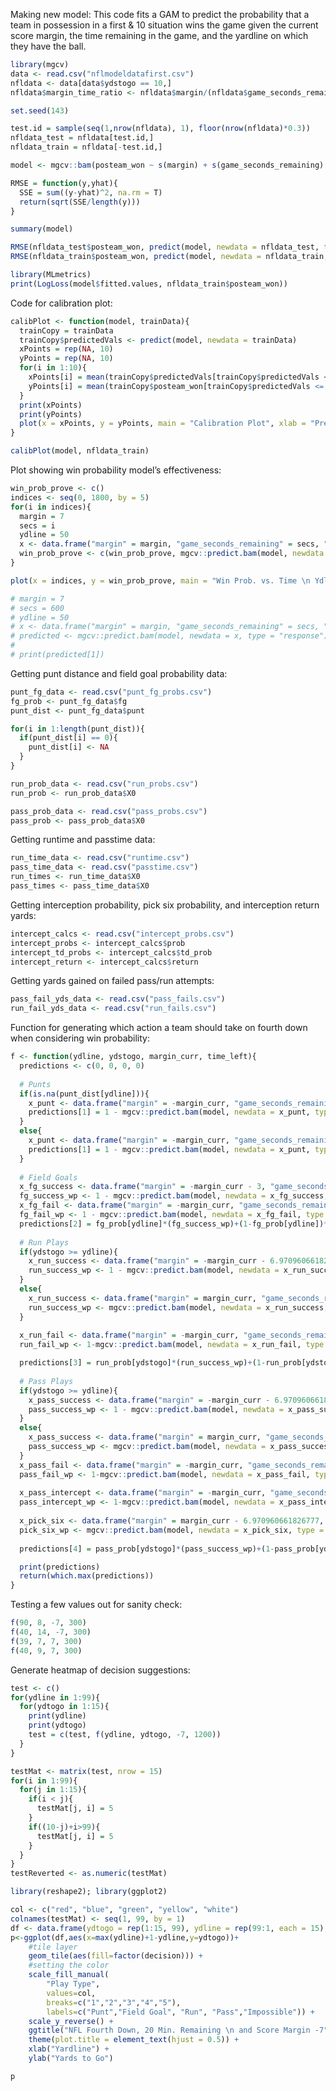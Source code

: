 Making new model:
This code fits a GAM to predict the probability that a team in possession in a first & 10 situation wins the game given the current score margin, the time remaining in the game, and the yardline on which they have the ball.
```r
library(mgcv)
data <- read.csv("nflmodeldatafirst.csv")
nfldata <- data[data$ydstogo == 10,]
nfldata$margin_time_ratio <- nfldata$margin/(nfldata$game_seconds_remaining + 1)

set.seed(143)

test.id = sample(seq(1,nrow(nfldata), 1), floor(nrow(nfldata)*0.3))
nfldata_test = nfldata[test.id,]
nfldata_train = nfldata[-test.id,]

model <- mgcv::bam(posteam_won ~ s(margin) + s(game_seconds_remaining) + s(margin_time_ratio) + s(yardline_100), data = nfldata_train, family = "binomial")

RMSE = function(y,yhat){
  SSE = sum((y-yhat)^2, na.rm = T) 
  return(sqrt(SSE/length(y)))
}

summary(model)

RMSE(nfldata_test$posteam_won, predict(model, newdata = nfldata_test, type = "response"))
RMSE(nfldata_train$posteam_won, predict(model, newdata = nfldata_train, type = "response"))

library(MLmetrics)
print(LogLoss(model$fitted.values, nfldata_train$posteam_won))
```

Code for calibration plot:
```r
calibPlot <- function(model, trainData){
  trainCopy = trainData
  trainCopy$predictedVals <- predict(model, newdata = trainData)
  xPoints = rep(NA, 10)
  yPoints = rep(NA, 10)
  for(i in 1:10){
    xPoints[i] = mean(trainCopy$predictedVals[trainCopy$predictedVals <= 0.1*i & trainCopy$predictedVals >= 0.1*(i-1)], na.rm = TRUE)
    yPoints[i] = mean(trainCopy$posteam_won[trainCopy$predictedVals <= 0.1*i & trainCopy$predictedVals >= 0.1*(i-1)], na.rm = TRUE)
  }
  print(xPoints)
  print(yPoints)
  plot(x = xPoints, y = yPoints, main = "Calibration Plot", xlab = "Predicted Probability", ylab = "Actual Proportion of Wins", ylim = c(0, 1))
}

calibPlot(model, nfldata_train)
```

Plot showing win probability model's effectiveness:
```r
win_prob_prove <- c()
indices <- seq(0, 1800, by = 5)
for(i in indices){
  margin = 7
  secs = i
  ydline = 50
  x <- data.frame("margin" = margin, "game_seconds_remaining" = secs, "margin_time_ratio" = margin/(secs+1), "yardline_100" = ydline)
  win_prob_prove <- c(win_prob_prove, mgcv::predict.bam(model, newdata = x, type = "response"))
}

plot(x = indices, y = win_prob_prove, main = "Win Prob. vs. Time \n Ydline = 50, Margin = +1", xlab = "Seconds Remaining", ylab = "Win Probability")

# margin = 7
# secs = 600
# ydline = 50
# x <- data.frame("margin" = margin, "game_seconds_remaining" = secs, "margin_time_ratio" = margin/(secs+1), "yardline_100" = ydline)
# predicted <- mgcv::predict.bam(model, newdata = x, type = "response")
# 
# print(predicted[1])
```

Getting punt distance and field goal probability data:
```r
punt_fg_data <- read.csv("punt_fg_probs.csv")
fg_prob <- punt_fg_data$fg
punt_dist <- punt_fg_data$punt

for(i in 1:length(punt_dist)){
  if(punt_dist[i] == 0){
    punt_dist[i] <- NA
  }
}

run_prob_data <- read.csv("run_probs.csv")
run_prob <- run_prob_data$X0

pass_prob_data <- read.csv("pass_probs.csv")
pass_prob <- pass_prob_data$X0
```

Getting runtime and passtime data:
```r
run_time_data <- read.csv("runtime.csv")
pass_time_data <- read.csv("passtime.csv")
run_times <- run_time_data$X0
pass_times <- pass_time_data$X0
```

Getting interception probability, pick six probability, and interception return yards:
```r
intercept_calcs <- read.csv("intercept_probs.csv")
intercept_probs <- intercept_calcs$prob
intercept_td_probs <- intercept_calcs$td_prob
intercept_return <- intercept_calcs$return
```

Getting yards gained on failed pass/run attempts:
```r
pass_fail_yds_data <- read.csv("pass_fails.csv")
run_fail_yds_data <- read.csv("run_fails.csv")
```

Function for generating which action a team should take on fourth down when considering win probability:
```r
f <- function(ydline, ydstogo, margin_curr, time_left){
  predictions <- c(0, 0, 0, 0)
  
  # Punts
  if(is.na(punt_dist[ydline])){
    x_punt <- data.frame("margin" = -margin_curr, "game_seconds_remaining" = time_left, "margin_time_ratio" = (-margin_curr)/(time_left+1), "yardline_100" = 80)
    predictions[1] = 1 - mgcv::predict.bam(model, newdata = x_punt, type = "response")[1]
  }
  else{
    x_punt <- data.frame("margin" = -margin_curr, "game_seconds_remaining" = time_left, "margin_time_ratio" = (-margin_curr)/(time_left+1), "yardline_100" = 100-(ydline-punt_dist[ydline]))
    predictions[1] = 1 - mgcv::predict.bam(model, newdata = x_punt, type = "response")[1]
  }
  
  # Field Goals
  x_fg_success <- data.frame("margin" = -margin_curr - 3, "game_seconds_remaining" = time_left, "margin_time_ratio" = (-margin_curr - 3)/(time_left+1), "yardline_100" = 75)
  fg_success_wp <- 1 - mgcv::predict.bam(model, newdata = x_fg_success, type = "response")[1]
  x_fg_fail <- data.frame("margin" = -margin_curr, "game_seconds_remaining" = time_left, "margin_time_ratio" = (-margin_curr)/(time_left+1), "yardline_100" = min(80, 100-(ydline+8)))
  fg_fail_wp <- 1 - mgcv::predict.bam(model, newdata = x_fg_fail, type = "response")[1]
  predictions[2] = fg_prob[ydline]*(fg_success_wp)+(1-fg_prob[ydline])*(fg_fail_wp)
  
  # Run Plays
  if(ydstogo >= ydline){
    x_run_success <- data.frame("margin" = -margin_curr - 6.970960661826777, "game_seconds_remaining" = time_left - run_times[ydstogo], "margin_time_ratio" = (-margin_curr-6.970960661826777)/(time_left - run_times[ydstogo]+1), "yardline_100" = 75)
    run_success_wp <- 1 - mgcv::predict.bam(model, newdata = x_run_success, type = "response")[1]
  }
  else{
    x_run_success <- data.frame("margin" = margin_curr, "game_seconds_remaining" = time_left - run_times[ydstogo], "margin_time_ratio" = (margin_curr)/(time_left - run_times[ydstogo]+1), "yardline_100" = ydline-ydstogo)
    run_success_wp <- mgcv::predict.bam(model, newdata = x_run_success, type = "response")[1]
  }
  
  x_run_fail <- data.frame("margin" = -margin_curr, "game_seconds_remaining" = time_left - run_times[ydstogo], "margin_time_ratio" = (-margin_curr)/(time_left - run_times[ydstogo]+1), "yardline_100" = 100-(ydline - run_fail_yds_data[ydstogo, ydline+1]))
  run_fail_wp <- 1-mgcv::predict.bam(model, newdata = x_run_fail, type = "response")[1]

  predictions[3] = run_prob[ydstogo]*(run_success_wp)+(1-run_prob[ydstogo])*(run_fail_wp)
  
  # Pass Plays
  if(ydstogo >= ydline){
    x_pass_success <- data.frame("margin" = -margin_curr - 6.970960661826777, "game_seconds_remaining" = time_left - pass_times[ydstogo], "margin_time_ratio" = (-margin_curr-6.970960661826777)/(time_left- pass_times[ydstogo]+1), "yardline_100" = 75)
    pass_success_wp <- 1 - mgcv::predict.bam(model, newdata = x_pass_success, type = "response")[1]
  }
  else{
    x_pass_success <- data.frame("margin" = margin_curr, "game_seconds_remaining" = time_left- pass_times[ydstogo], "margin_time_ratio" = (margin_curr)/(time_left- pass_times[ydstogo]+1), "yardline_100" = ydline-ydstogo)
    pass_success_wp <- mgcv::predict.bam(model, newdata = x_pass_success, type = "response")[1]
  }
  x_pass_fail <- data.frame("margin" = -margin_curr, "game_seconds_remaining" = time_left- pass_times[ydstogo], "margin_time_ratio" = (-margin_curr)/(time_left- pass_times[ydstogo]+1), "yardline_100" = 100-(ydline - pass_fail_yds_data[ydstogo, ydline+1]))
  pass_fail_wp <- 1-mgcv::predict.bam(model, newdata = x_pass_fail, type = "response")[1]
  
  x_pass_intercept <- data.frame("margin" = -margin_curr, "game_seconds_remaining" = time_left- pass_times[ydstogo], "margin_time_ratio" = (-margin_curr)/(time_left- pass_times[ydstogo]+1), "yardline_100" = max(min(100-ydline - intercept_return[ydline], 99), 1))
  pass_intercept_wp <- 1-mgcv::predict.bam(model, newdata = x_pass_intercept, type = "response")[1]
  
  x_pick_six <- data.frame("margin" = margin_curr - 6.970960661826777, "game_seconds_remaining" = time_left- pass_times[ydstogo], "margin_time_ratio" = (margin_curr - 6.970960661826777)/(time_left- pass_times[ydstogo]+1), "yardline_100" = 75)
  pick_six_wp <- mgcv::predict.bam(model, newdata = x_pick_six, type = "response")[1]
  
  predictions[4] = pass_prob[ydstogo]*(pass_success_wp)+(1-pass_prob[ydstogo] - intercept_probs[ydline])*(pass_fail_wp) + intercept_probs[ydline]*pass_intercept_wp + intercept_td_probs[ydline]*pick_six_wp

  print(predictions)
  return(which.max(predictions))
}
```

Testing a few values out for sanity check:
```r
f(90, 8, -7, 300)
f(40, 14, -7, 300)
f(39, 7, 7, 300)
f(40, 9, 7, 300)
```

Generate heatmap of decision suggestions:
```r
test <- c()
for(ydline in 1:99){
  for(ydtogo in 1:15){
    print(ydline)
    print(ydtogo)
    test = c(test, f(ydline, ydtogo, -7, 1200))
  }
}

testMat <- matrix(test, nrow = 15)
for(i in 1:99){
  for(j in 1:15){
    if(i < j){
      testMat[j, i] = 5
    }
    if((10-j)+i>99){
      testMat[j, i] = 5
    }
  }
}
testReverted <- as.numeric(testMat)

library(reshape2); library(ggplot2)

col <- c("red", "blue", "green", "yellow", "white")
colnames(testMat) <- seq(1, 99, by = 1)
df <- data.frame(ydtogo = rep(1:15, 99), ydline = rep(99:1, each = 15), decision = testReverted)
p<-ggplot(df,aes(x=max(ydline)+1-ydline,y=ydtogo))+
    #tile layer
    geom_tile(aes(fill=factor(decision))) +
    #setting the color
    scale_fill_manual(
        "Play Type",
        values=col,
        breaks=c("1","2","3","4","5"),
        labels=c("Punt","Field Goal", "Run", "Pass","Impossible")) +
    scale_y_reverse() +
    ggtitle("NFL Fourth Down, 20 Min. Remaining \n and Score Margin -7") +
    theme(plot.title = element_text(hjust = 0.5)) +
    xlab("Yardline") + 
    ylab("Yards to Go")

p
```